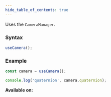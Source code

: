 ```yaml
---
hide_table_of_contents: true
---
```



Uses the `CameraManager`.

### Syntax

```js
useCamera();
```

### Example

```js
const camera = useCamera();

console.log('quaternion', camera.quaternion);
```

**Available on:** <ClientTag />
